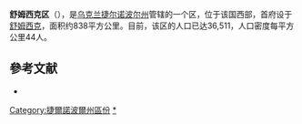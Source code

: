 {{Infobox settlement
| name=舒姆西克区
| official_name=Шумський район
| image_flag= Flag of Shumskiy Raion in Ternopil Oblast.svg
| image_shield=Coat of Arms of Shumsk raion.svg
| image_map=Shumskyi-Raion.png
| map_caption=舒姆西克区在捷尔诺波尔州的位置
| subdivision_type=国家
| subdivision_name= {{UKR}}
| subdivision_type1=区域
| subdivision_name1=[[捷尔诺波尔州|捷尔诺波尔州]]
| subdivision_type2=行政中心
| subdivision_name2=[[舒姆西克|舒姆西克]]
| established_date=1940年
| population_total=36,511
| area_total_km2=0.838
| population_density_km2=44
| blank_name= 电话区号
| blank_info=380-3558
| website=[http://www.shumsk.org.ua/ 官方网站]
}}

'''舒姆西克区'''（{{lang-uk|Шумський район}}），是[[乌克兰|乌克兰]][[捷尔诺波尔州|捷尔诺波尔州]]管辖的一个区，位于该国西部，首府设于[[舒姆西克|舒姆西克]]，面积约838平方公里。目前，该区的人口已达36,511，人口密度每平方公里44人。

==參考文献==
* {{cite web|url=http://www.shumsk.org.ua/|title=舒姆西克区|language=uk|accessdate=2017-08-26|archive-date=2009-03-09|archive-url=https://web.archive.org/web/20090309144016/http://shumsk.org.ua/|dead-url=no}}

{{DEFAULTSORT:Шумський район}}
[[Category:捷爾諾波爾州區份|Category:捷爾諾波爾州區份]]
[[Category:舒姆西克區|*]]


{{Ternopil-geo-stub}}